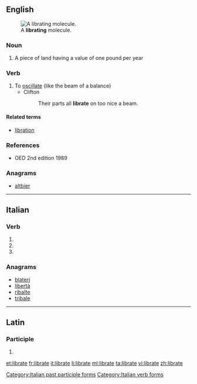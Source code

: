 ==English==
[[File:Libration.gif|thumb|A '''librating''' molecule.]]

===Noun===
{{en-noun}}

# {{context|obsolete|lang=en}} A piece of land having a value of one pound per year

===Verb===
{{en-verb|librat|ing}}

# To [[oscillate]] (like the beam of a balance)
#* Clifton
#*: Their parts all '''librate''' on too nice a beam.

====Related terms====
* [[libration]]

===References===
* OED 2nd edition 1989

===Anagrams===
* [[altbier#English|altbier]]

----

==Italian==

===Verb===
{{head|it}}

# {{conjugation of|librarsi||2|p|pres|ind|lang=it}}
# {{conjugation of|librarsi||2|p|imp|lang=it}}
# {{feminine plural of|librato|lang=it}}

===Anagrams===
* [[blateri#Italian|blateri]]
* [[libertà#Italian|libertà]]
* [[ribalte#Italian|ribalte]]
* [[tribale#Italian|tribale]]

[[Category:Italian past participle forms]]
[[Category:Italian verb forms]]

----

==Latin==

===Participle===
{{la-part-form|lībrāte}}

# {{inflection of|lībrātus||voc|m|s|lang=la}}

[[et:librate]]
[[fr:librate]]
[[it:librate]]
[[li:librate]]
[[ml:librate]]
[[ta:librate]]
[[vi:librate]]
[[zh:librate]]
